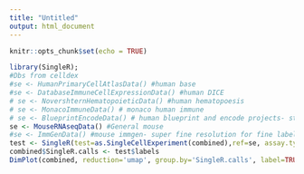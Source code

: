 ```yaml
---
title: "Untitled"
output: html_document
---
```


```r
knitr::opts_chunk$set(echo = TRUE)
```

```r
library(SingleR);
#Dbs from celldex
#se <- HumanPrimaryCellAtlasData() #human base
#se <- DatabaseImmuneCellExpressionData() #human DICE
# se <- NovershternHematopoieticData() #human hematopoesis
# se <- MonacoImmuneData() # monaco human immune 
# se <- BlueprintEncodeData() # human blueprint and encode projects- stroma and immune
se <- MouseRNAseqData() #General mouse
#se <- ImmGenData() #mouse immgen- super fine resolution for fine labels
test <- SingleR(test=as.SingleCellExperiment(combined),ref=se, assay.type.test=1, labels=se$label.main) #label.main or label.fine can be used too
combined$SingleR.calls <- test$labels
DimPlot(combined, reduction='umap', group.by='SingleR.calls', label=TRUE, repel=TRUE)+ NoLegend()

```